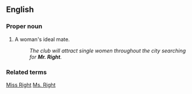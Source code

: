 ==English==

===Proper noun===

# A woman's ideal mate. 
#: ''The club will attract single women throughout the city searching for '''Mr. Right'''.''

===Related terms===
[[Miss Right]]
[[Ms. Right]]